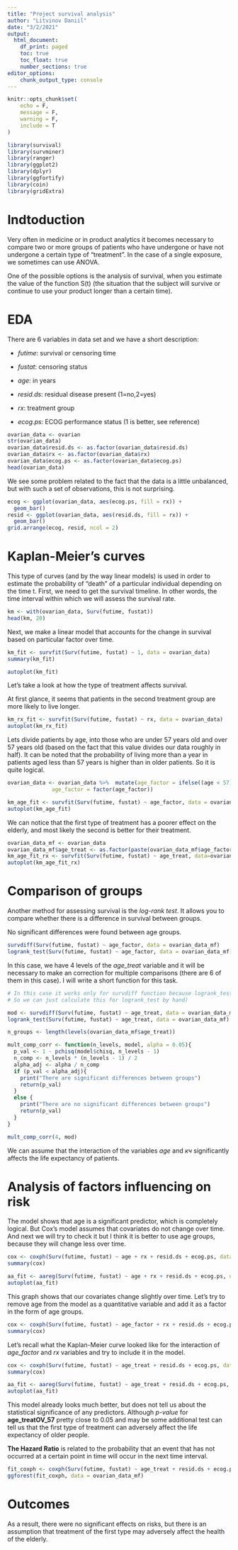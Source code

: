 ```yaml
---
title: "Project survival analysis"
author: "Litvinov Daniil"
date: "3/2/2021"
output:
  html_document:
    df_print: paged
    toc: true
    toc_float: true
    number_sections: true
editor_options:
    chunk_output_type: console
---
```


```r
knitr::opts_chunk$set(
	echo = F,
	message = F,
	warning = F,
	include = T
)
```

```r
library(survival)
library(survminer)
library(ranger)
library(ggplot2)
library(dplyr)
library(ggfortify)
library(coin)
library(gridExtra)
```

# Indtoduction

Very often in medicine or in product analytics it becomes necessary to compare two or more groups of patients who have undergone or have not undergone a certain type of "treatment". In the case of a single exposure, we sometimes can use ANOVA.

One of the possible options is the analysis of survival, when you estimate the value of the function S(t) (the situation that the subject will survive or continue to use your product longer than a certain time).

# EDA

There are 6 variables in data set and we have a short description:

- *futime*:	survival or censoring time

- *fustat*:	censoring status

- *age*:	in years

- *resid.ds*:	residual disease present (1=no,2=yes)

- *rx*:	treatment group

- *ecog.ps*:	ECOG performance status (1 is better, see reference)

```r
ovarian_data <- ovarian
str(ovarian_data)
ovarian_data$resid.ds <- as.factor(ovarian_data$resid.ds)
ovarian_data$rx <- as.factor(ovarian_data$rx)
ovarian_data$ecog.ps <- as.factor(ovarian_data$ecog.ps)
head(ovarian_data)
```

We see some problem related to the fact that the data is a little unbalanced, but with such a set of observations, this is not surprising.

```r
ecog <- ggplot(ovarian_data, aes(ecog.ps, fill = rx)) +
  geom_bar()
resid <- ggplot(ovarian_data, aes(resid.ds, fill = rx)) +
  geom_bar()
grid.arrange(ecog, resid, ncol = 2)
```


# Kaplan-Meier's curves 

This type of curves (and by the way linear models) is used in order to estimate the probability of "death" of a particular individual depending on the time t. First, we need to get the survival timeline. In other words, the time interval within which we will assess the survival rate. 

```r
km <- with(ovarian_data, Surv(futime, fustat))
head(km, 20)
```

Next, we make a linear model that accounts for the change in survival based on particular factor over time. 

```r
km_fit <- survfit(Surv(futime, fustat) ~ 1, data = ovarian_data)
summary(km_fit)
```

```r
autoplot(km_fit)
```

Let's take a look at how the type of treatment affects survival. 

At first glance, it seems that patients in the second treatment group are more likely to live longer.  

```r
km_rx_fit <- survfit(Surv(futime, fustat) ~ rx, data = ovarian_data)
autoplot(km_rx_fit)
```

Lets divide patients by age, into those who are under 57 years old and over 57 years old (based on the fact that this value divides our data roughly in half). It can be noted that the probability of living more than a year in patients aged less than 57 years is higher than in older patients. So it is quite logical.

```r
ovarian_data <- ovarian_data %>%  mutate(age_factor = ifelse((age < 57), "LT_57", "OV_57"),
              age_factor = factor(age_factor))
```

```r
km_age_fit <- survfit(Surv(futime, fustat) ~ age_factor, data = ovarian_data)
autoplot(km_age_fit)
```

We can notice that the first type of treatment has a poorer effect on the elderly, and most likely the second is better for their treatment. 

```r
ovarian_data_mf <- ovarian_data
ovarian_data_mf$age_treat <- as.factor(paste(ovarian_data_mf$age_factor, ovarian_data_mf$rx))
km_age_fit_rx <- survfit(Surv(futime, fustat) ~ age_treat, data=ovarian_data_mf)
autoplot(km_age_fit_rx)
```

# Comparison of groups

Another method for assessing survival is the *log-rank test*. It allows you to compare whether there is a difference in survival between groups. 

No significant differences were found between age groups.

```r
survdiff(Surv(futime, fustat) ~ age_factor, data = ovarian_data_mf)
logrank_test(Surv(futime, fustat) ~ age_factor, data = ovarian_data_mf)
```

In this case, we have 4 levels of the *age_treat* variable and it will be necessary to make an correction for multiple comparisons (there are 6 of them in this case). I will write a short function for this task.

```r
# In this case it works only for survdiff function because logrank_test does not return anything ;(
# So we can just calculate this for logrank_test by hand)

mod <- survdiff(Surv(futime, fustat) ~ age_treat, data = ovarian_data_mf)
logrank_test(Surv(futime, fustat) ~ age_treat, data = ovarian_data_mf)

n_groups <- length(levels(ovarian_data_mf$age_treat))

mult_comp_corr <- function(n_levels, model, alpha = 0.05){
  p_val <- 1 - pchisq(model$chisq, n_levels - 1)
  n_comp <- n_levels * (n_levels - 1) / 2
  alpha_adj <- alpha / n_comp
  if (p_val < alpha_adj){
    print("There are significant differences between groups")
    return(p_val)
  }
  else {
    print("There are no significant differences between groups")
    return(p_val)
  }
}

mult_comp_corr(4, mod)
```

We can assume that the interaction of the variables *age* and *кч* significantly affects the life expectancy of patients. 

# Analysis of factors influencing on risk

The model shows that age is a significant predictor, which is completely logical. But Cox's model assumes that covariates do not change over time. And next we will try to check it but I think it is better to use age groups, because they will change less over time.

```r
cox <- coxph(Surv(futime, fustat) ~ age + rx + resid.ds + ecog.ps, data = ovarian_data_mf)
summary(cox)
```

```r
aa_fit <- aareg(Surv(futime, fustat) ~ age + rx + resid.ds + ecog.ps, data = ovarian_data_mf)
autoplot(aa_fit)
```

This graph shows that our covariates change slightly over time. Let's try to remove age from the model as a quantitative variable and add it as a factor in the form of age groups.

```r
cox <- coxph(Surv(futime, fustat) ~ age_factor + rx + resid.ds + ecog.ps, data = ovarian_data_mf)
summary(cox)
```

Let's recall what the Kaplan-Meier curve looked like for the interaction of *age_factor* and *rx* variables and try to include it in the model.

```r
cox <- coxph(Surv(futime, fustat) ~ age_treat + resid.ds + ecog.ps, data = ovarian_data_mf)
summary(cox)
```

```r
aa_fit <- aareg(Surv(futime, fustat) ~ age_treat + resid.ds + ecog.ps, data = ovarian_data_mf)
autoplot(aa_fit)
```

This model already looks much better, but does not tell us about the statistical significance of any predictors. Although *p-value* for **age_treatOV_57** pretty close to 0.05 and may be some additional test can tell us that the first type of treatment can adversely affect the life expectancy of older people.

**The Hazard Ratio** is related to the probability that an event that has not occurred at a certain point in time will occur in the next time interval. 

```r
fit_coxph <- coxph(Surv(futime, fustat) ~ age_treat + resid.ds + ecog.ps, data = ovarian_data_mf)
ggforest(fit_coxph, data = ovarian_data_mf)
```

# Outcomes 

As a result, there were no significant effects on risks, but there is an assumption that treatment of the first type may adversely affect the health of the elderly. 

